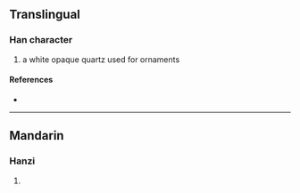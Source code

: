 {{character info/new}}
==Translingual==

===Han character===
{{Han char|rn=96|rad=玉|as=09|sn=13|four=|canj=MGMBK|ids=⿰𤣩耎}}

# a white opaque quartz used for ornaments

====References====
* {{Han ref|kx=0737.060|dkj=21108|dj=1148.090|hdz=21126.010|uh=744C|ud=29772}}

----

==Mandarin==

===Hanzi===
{{cmn-hanzi|pin=[[ruǎn]] ([[ruan3]])|wg=juan<sup>3</sup>}}

# {{defn|lang=cmn|sort=玉09}}